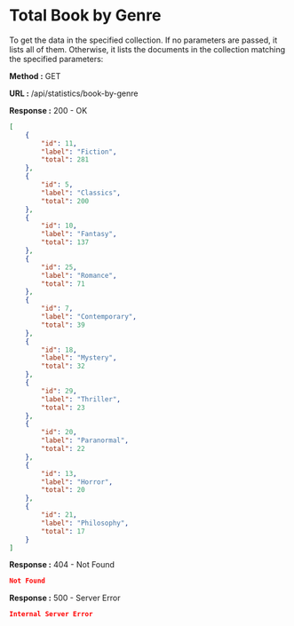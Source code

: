 
# Total Book by Genre

To get the data in the specified collection. If no parameters are passed, it lists all of them.
Otherwise, it lists the documents in the collection matching the specified parameters:

**Method :** <Badge variant="success">GET</Badge>

**URL :** <Badge variant="dark">/api/statistics/book-by-genre</Badge>

**Response :** <BadgeOutline variant="success">200 - OK</BadgeOutline>

```json
[
    {
        "id": 11,
        "label": "Fiction",
        "total": 281
    },
    {
        "id": 5,
        "label": "Classics",
        "total": 200
    },
    {
        "id": 10,
        "label": "Fantasy",
        "total": 137
    },
    {
        "id": 25,
        "label": "Romance",
        "total": 71
    },
    {
        "id": 7,
        "label": "Contemporary",
        "total": 39
    },
    {
        "id": 18,
        "label": "Mystery",
        "total": 32
    },
    {
        "id": 29,
        "label": "Thriller",
        "total": 23
    },
    {
        "id": 20,
        "label": "Paranormal",
        "total": 22
    },
    {
        "id": 13,
        "label": "Horror",
        "total": 20
    },
    {
        "id": 21,
        "label": "Philosophy",
        "total": 17
    }
]
```

**Response :** <BadgeOutline variant="warning">404 - Not Found</BadgeOutline>

```json
Not Found
```

**Response :** <BadgeOutline variant="danger">500 - Server Error</BadgeOutline>

```json
Internal Server Error
```

